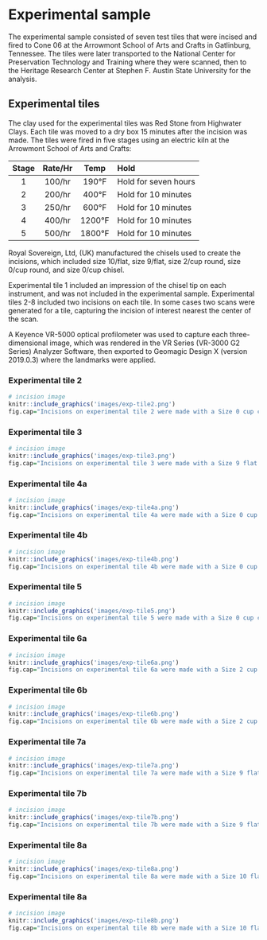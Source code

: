 # Experimental sample

The experimental sample consisted of seven test tiles that were incised and fired to Cone 06 at the Arrowmont School of Arts and Crafts in Gatlinburg, Tennessee. The tiles were later transported to the National Center for Preservation Technology and Training where they were scanned, then to the Heritage Research Center at Stephen F. Austin State University for the analysis.

## Experimental tiles

The clay used for the experimental tiles was Red Stone from Highwater Clays. Each tile was moved to a dry box 15 minutes after the incision was made. The tiles were fired in five stages using an electric kiln at the Arrowmont School of Arts and Crafts:

|Stage | Rate/Hr   | Temp   | Hold
|:----:|:---------:|:------:|:-----------------------
| 1    | 100/hr    | 190&deg;F| Hold for seven hours
| 2    | 200/hr    | 400&deg;F| Hold for 10 minutes
| 3    | 250/hr    | 600&deg;F| Hold for 10 minutes
| 4    | 400/hr    |1200&deg;F| Hold for 10 minutes
| 5    | 500/hr    |1800&deg;F| Hold for 10 minutes

Royal Sovereign, Ltd, (UK) manufactured the chisels used to create the incisions, which included size 10/flat, size 9/flat, size 2/cup round, size 0/cup round, and size 0/cup chisel.

Experimental tile 1 included an impression of the chisel tip on each instrument, and was not included in the experimental sample. Experimental tiles 2-8 included two incisions on each tile. In some cases two scans were generated for a tile, capturing the incision of interest nearest the center of the scan. 

A Keyence VR-5000 optical profilometer was used to capture each three-dimensional image, which was rendered in the VR Series (VR-3000 G2 Series) Analyzer Software, then exported to Geomagic Design X (version 2019.0.3) where the landmarks were applied. 

### Experimental tile 2

```r
# incision image
knitr::include_graphics('images/exp-tile2.png')
fig.cap="Incisions on experimental tile 2 were made with a Size 0 cup chisel (plan), and a Size 0 cup round (plan)."
```

### Experimental tile 3

```r
# incision image
knitr::include_graphics('images/exp-tile3.png')
fig.cap="Incisions on experimental tile 3 were made with a Size 9 flat chisel (plan), and a Size 2 cup round (plan)."
```

### Experimental tile 4a

```r
# incision image
knitr::include_graphics('images/exp-tile4a.png')
fig.cap="Incisions on experimental tile 4a were made with a Size 0 cup chisel."
```

### Experimental tile 4b

```r
# incision image
knitr::include_graphics('images/exp-tile4b.png')
fig.cap="Incisions on experimental tile 4b were made with a Size 0 cup chisel (profile)."
```

### Experimental tile 5

```r
# incision image
knitr::include_graphics('images/exp-tile5.png')
fig.cap="Incisions on experimental tile 5 were made with a Size 0 cup chisel (plan), and a Size 0 cup round (plan)."
```

### Experimental tile 6a

```r
# incision image
knitr::include_graphics('images/exp-tile6a.png')
fig.cap="Incisions on experimental tile 6a were made with a Size 2 cup round (plan)."
```

### Experimental tile 6b

```r
# incision image
knitr::include_graphics('images/exp-tile6b.png')
fig.cap="Incisions on experimental tile 6b were made with a Size 2 cup round (profile)."
```

### Experimental tile 7a

```r
# incision image
knitr::include_graphics('images/exp-tile7a.png')
fig.cap="Incisions on experimental tile 7a were made with a Size 9 flat (plan)."
```

### Experimental tile 7b

```r
# incision image
knitr::include_graphics('images/exp-tile7b.png')
fig.cap="Incisions on experimental tile 7b were made with a Size 9 flat (profile)."
```

### Experimental tile 8a

```r
# incision image
knitr::include_graphics('images/exp-tile8a.png')
fig.cap="Incisions on experimental tile 8a were made with a Size 10 flat (plan)."
```

### Experimental tile 8a

```r
# incision image
knitr::include_graphics('images/exp-tile8b.png')
fig.cap="Incisions on experimental tile 8b were made with a Size 10 flat (profile)."
```
